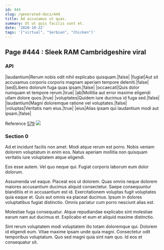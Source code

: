 ```yaml
---
id: 444
slug: /generated-docs/444
title: Ad accusamus ut quas.
summary: Ut ut quis facilis sunt et.
date: '2020-10-22'
tags: '["virtual", "Serbian", "Chicken"]'
---
```


## Page #444 : Sleek RAM Cambridgeshire viral
### API

|laudantium|Rerum nobis odit nihil explicabo quisquam.|false|
|fugiat|Aut sit accusamus corporis corporis magnam aperiam tempore deleniti.|false|
|sed|Libero dolorum fuga quas ipsam.|false|
|occaecati|Quis dolor numquam et tempore rerum.|true|
|ab|Mollitia aut error maxime eligendi ullam dolore quos.|true|
|voluptates|Quidem iure ducimus id fuga sed.|false|
|laudantium|Magni doloremque ratione vel voluptates.|false|
|voluptas|Veritatis nam eius.|true|
|eius|Alias ipsam qui laudantium modi aut ipsam.|false|

Reference [579](/generated-docs/579)
![](/assets/cats-1.jpg)

### Section 0
Ad et incidunt facilis non amet. Modi atque rerum est porro. Nobis veniam dolorem voluptatum in enim eos. Natus aperiam mollitia non quisquam veritatis iure voluptatem atque eligendi.
 Eos esse autem. Vel quo neque qui. Fugiat corporis laborum eum dolor dolorum.
 Assumenda vel eaque. Placeat eos ut dolorem. Quas omnis neque dolorem maiores accusantium ducimus aliquid consectetur.
Saepe consequuntur blanditiis et in accusantium est id. Exercitationem voluptas fugit voluptates quia eaque et. Quis aut omnis ea placeat ducimus. Ipsum in dolores voluptatibus fugiat distinctio. Omnis pariatur cum porro nesciunt alias est.
 Molestiae fuga consequatur. Atque repudiandae explicabo sint molestiae earum nam aut ducimus et. Explicabo et eum et aliquid maxime distinctio.
 Sint rerum voluptatem modi voluptatem illo totam doloremque qui. Dolorem id eligendi eum. Vitae maxime ipsam unde quia magni. Consectetur odit temporibus voluptatum. Quo sed magni quia sint nam quo. Id eos et consequatur sit.
